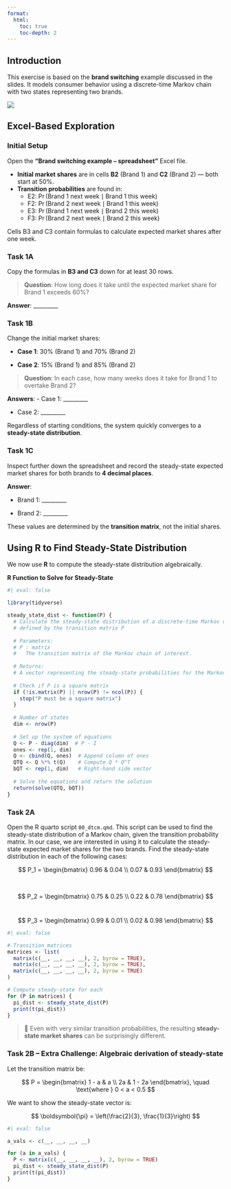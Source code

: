 ```yaml
---
format:
  html: 
    toc: true
    toc-depth: 2
---
```


## Introduction

This exercise is based on the **brand switching** example discussed in the slides. It models consumer behavior using a discrete-time Markov chain with two states representing two brands.

![](lab_ex.png){fig-align="center"}

## Excel-Based Exploration

### Initial Setup

Open the **"Brand switching example – spreadsheet"** Excel file.

- **Initial market shares** are in cells **B2** (Brand 1) and **C2** (Brand 2) — both start at 50%.
- **Transition probabilities** are found in:
  - E2: $\Pr(\text{Brand 1 next week} \mid \text{Brand 1 this week})$
  - F2: $\Pr(\text{Brand 2 next week} \mid \text{Brand 1 this week})$
  - E3: $\Pr(\text{Brand 1 next week} \mid \text{Brand 2 this week})$
  - F3: $\Pr(\text{Brand 2 next week} \mid \text{Brand 2 this week})$

Cells B3 and C3 contain formulas to calculate expected market shares after one week.

### Task 1A

Copy the formulas in **B3 and C3** down for at least 30 rows.

> **Question**: How long does it take until the expected market share for Brand 1 exceeds 60%?

**Answer**: _________

### Task 1B

Change the initial market shares:

- **Case 1**: 30% (Brand 1) and 70% (Brand 2)

- **Case 2**: 15% (Brand 1) and 85% (Brand 2)

> **Question**: In each case, how many weeks does it take for Brand 1 to overtake Brand 2?

**Answers**:
- Case 1: _________

- Case 2: _________

Regardless of starting conditions, the system quickly converges to a **steady-state distribution**.

### Task 1C

Inspect further down the spreadsheet and record the steady-state expected market shares for both brands to **4 decimal places**.

**Answer**:

- Brand 1:  _________

- Brand 2:  _________

These values are determined by the **transition matrix**, not the initial shares.

## Using R to Find Steady-State Distribution

We now use **R** to compute the steady-state distribution algebraically.

**R Function to Solve for Steady-State**

```r
#| eval: false

library(tidyverse)

steady_state_dist <- function(P) {
  # Calculate the steady-state distribution of a discrete-time Markov chain
  # defined by the transition matrix P
  
  # Parameters:
  # P : matrix
  #   The transition matrix of the Markov chain of interest.
  
  # Returns:
  # A vector representing the steady-state probabilities for the Markov chain.
  
  # Check if P is a square matrix
  if (!is.matrix(P) || nrow(P) != ncol(P)) {
    stop("P must be a square matrix")
  }
  
  # Number of states
  dim <- nrow(P)
  
  # Set up the system of equations
  Q <- P - diag(dim)  # P - I
  ones <- rep(1, dim) 
  Q <- cbind(Q, ones)  # Append column of ones
  QTQ <- Q %*% t(Q)    # Compute Q * Q^T
  bQT <- rep(1, dim)   # Right-hand side vector
  
  # Solve the equations and return the solution
  return(solve(QTQ, bQT))
}
```

### Task 2A

Open the R quarto script `00_dtcm.qmd`. This script can be used to find the steady-state distribution of a Markov chain, given the transition probability matrix. In our case, we are interested in using it to calculate the steady-state expected market shares for the two brands. Find the steady-state distribution in each of the following cases:

$$
P_1 =
\begin{bmatrix}
0.96 & 0.04 \\
0.07 & 0.93
\end{bmatrix}
$$

<br>

$$
P_2 =
\begin{bmatrix}
0.75 & 0.25 \\
0.22 & 0.78
\end{bmatrix}
$$
<br>

$$
P_3 =
\begin{bmatrix}
0.99 & 0.01 \\
0.02 & 0.98
\end{bmatrix}
$$


```r
#| eval: false

# Transition matrices
matrices <- list(
  matrix(c(__, __, __, __), 2, byrow = TRUE),
  matrix(c(__, __, __, __), 2, byrow = TRUE),
  matrix(c(__, __, __, __), 2, byrow = TRUE)
)

# Compute steady-state for each
for (P in matrices) {
  pi_dist <- steady_state_dist(P)
  print(t(pi_dist))
}
```


> 🧠 Even with very similar transition probabilities, the resulting **steady-state market shares** can be surprisingly different.

### Task 2B – Extra Challenge: Algebraic derivation of steady-state

Let the transition matrix be:

$$
P = \begin{bmatrix}
1 - a & a \\
2a & 1 - 2a
\end{bmatrix}, \quad \text{where } 0 < a < 0.5
$$

We want to show the steady-state vector is:

$$
\boldsymbol{\pi} = \left(\frac{2}{3}, \frac{1}{3}\right)
$$


```r
#| eval: false

a_vals <- c(__, __, __, __)

for (a in a_vals) {
  P <- matrix(c(__, __, __, __), 2, byrow = TRUE)
  pi_dist <- steady_state_dist(P)
  print(t(pi_dist))
}
```


